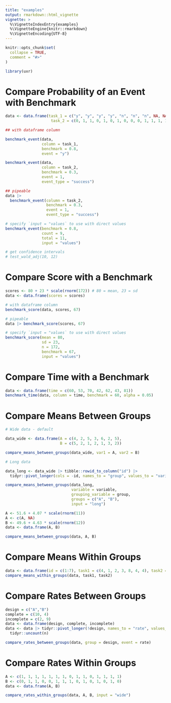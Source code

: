 ```yaml
---
title: "examples"
output: rmarkdown::html_vignette
vignette: >
  %\VignetteIndexEntry{examples}
  %\VignetteEngine{knitr::rmarkdown}
  %\VignetteEncoding{UTF-8}
---
```


```r
knitr::opts_chunk$set(
  collapse = TRUE,
  comment = "#>"
)
```

```r
library(uxr)
```

# Compare Probability of an Event with Benchmark

```r
data <- data.frame(task_1 = c("y", "y", "y", "y", "n", "n", "n", NA, NA, NA, NA, NA, NA, NA),
                    task_2 = c(0, 1, 1, 0, 1, 0, 1, 0, 0, 0, 1, 1, 1, 1))

## with dataframe column

benchmark_event(data, 
                column = task_1, 
                benchmark = 0.8, 
                event = "y")
```


```r
benchmark_event(data, 
                column = task_2, 
                benchmark = 0.3, 
                event = 1, 
                event_type = "success")
```


```r
## pipeable
data |> 
  benchmark_event(column = task_2, 
                  benchmark = 0.3, 
                  event = 1, 
                  event_type = "success")
```


```r
# specify `input = "values` to use with direct values
benchmark_event(benchmark = 0.8, 
                count = 9, 
                total = 11, 
                input = "values")
```

```r
# get confidence intervals
# test_wald_adj(10, 12)
```



# Compare Score with a Benchmark

```r
scores <- 80 + 23 * scale(rnorm(172)) # 80 = mean, 23 = sd
data <- data.frame(scores = scores)
```

```r
# with dataframe column
benchmark_score(data, scores, 67)
```

```r
# pipeable
data |> benchmark_score(scores, 67)
```

```r
# specify `input = "values` to use with direct values
benchmark_score(mean = 80, 
                sd = 23, 
                n = 172, 
                benchmark = 67, 
                input = "values")
```

# Compare Time with a Benchmark

```r
data <- data.frame(time = c(60, 53, 70, 42, 62, 43, 81))
benchmark_time(data, column = time, benchmark = 60, alpha = 0.05)
```


# Compare Means Between Groups
```r
# Wide data - default

data_wide <- data.frame(A = c(4, 2, 5, 3, 6, 2, 5),
                        B = c(5, 2, 1, 2, 1, 3, 2))

compare_means_between_groups(data_wide, var1 = A, var2 = B)
```

```r
# Long data

data_long <- data_wide |> tibble::rowid_to_column("id") |>
  tidyr::pivot_longer(cols = -id, names_to = "group", values_to = "variable")

compare_means_between_groups(data_long, 
                             variable = variable,
                             grouping_variable = group, 
                             groups = c("A", "B"), 
                             input = "long")
```



```r
A <- 51.6 + 4.07 * scale(rnorm(11)) 
A <- c(A, NA)
B <- 49.6 + 4.63 * scale(rnorm(12))
data <- data.frame(A, B)

compare_means_between_groups(data, A, B)
```



# Compare Means Within Groups

```r
data <- data.frame(id = c(1:7), task1 = c(4, 1, 2, 3, 8, 4, 4), task2 = c(7, 13, 9, 7, 18, 8, 10))
compare_means_within_groups(data, task1, task2)
```

# Compare Rates Between Groups

```r
design = c("A","B")
complete = c(10, 4)
incomplete = c(2, 9)
data <- data.frame(design, complete, incomplete)
data <- data |> tidyr::pivot_longer(!design, names_to = "rate", values_to = "n") |>
  tidyr::uncount(n)

compare_rates_between_groups(data, group = design, event = rate)

```

# Compare Rates Within Groups

```r
A <- c(1, 1, 1, 1, 1, 1, 1, 0, 1, 1, 0, 1, 1, 1, 1)
B <- c(0, 1, 1, 0, 0, 1, 1, 1, 0, 1, 0, 1, 0, 1, 0)
data <- data.frame(A, B)

compare_rates_within_groups(data, A, B, input = "wide")
```
